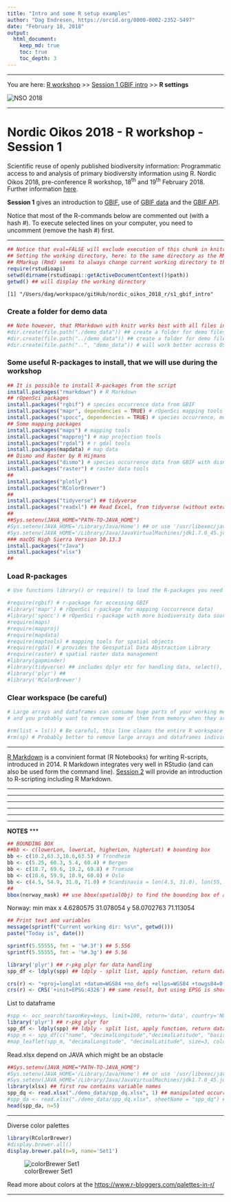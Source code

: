 ```yaml
---
title: "Intro and some R setup examples"
author: "Dag Endresen, https://orcid.org/0000-0002-2352-5497"
date: "February 18, 2018"
output:
  html_document:
    keep_md: true
    toc: true
    toc_depth: 3
---
```


***

You are here: [R workshop](../) >> [Session 1 GBIF intro](./) >> **R settings**

![](../demo_data/NSO_2018_GBIF_NO.png "NSO 2018")

***

# Nordic Oikos 2018 - R workshop - Session 1

Scientific reuse of openly published biodiversity information: Programmatic access to and analysis of primary biodiversity information using R. Nordic Oikos 2018, pre-conference R workshop, 18<sup>th</sup> and 19<sup>th</sup> February 2018. Further information [here](http://www.gbif.no/events/2018/Nordic-Oikos-2018-R-workshop.html).


**Session 1** gives an introduction to [GBIF](https://www.gbif.org/), use of [GBIF data](https://www.gbif.org/resource/search?contentType=dataUse) and the [GBIF API](https://www.gbif.org/developer/summary).

Notice that most of the R-commands below are commented out (with a hash #). To execute selected lines on your computer, you need to uncomment (remove the hash #) first.

***

```r
## Notice that eval=FALSE will exclude execution of this chunk in knitr, but enable manual execution in RStudio.
## Setting the working directory, here: to the same directory as the RMD-script. Primarily useful "outside" of RMarkup chuks.
## RMarkup (Rmd) seems to always change current working directory to the same as the Rmd-script.
require(rstudioapi)
setwd(dirname(rstudioapi::getActiveDocumentContext()$path))
getwd() ## will display the working directory
```

```
[1] "/Users/dag/workspace/gitHub/nordic_oikos_2018_r/s1_gbif_intro"
```

### Create a folder for demo data
```r
## Note however, that RMarkdown with knitr works best with all files in the same directory
#dir.create(file.path("./demo_data")) ## create a folder for demo files (inside working directory)
#dir.create(file.path("../demo_data")) ## create a folder for demo files (next to working directory)
#dir.create(file.path("..", "demo_data")) # will work better accross OS? on Windows?
```

### Some useful R-packages to install, that we will use during the workshop
```r
## It is possible to install R-packages from the script
install.packages("rmarkdown") # R Markdown
## rOpenSci packages
install.packages("rgbif") # species occurrence data from GBIF
install.packages("mapr", dependencies = TRUE) # rOpenSci mapping tools
install.packages("spocc", dependencies = TRUE) # species occurrence, more than GBIF
## Some mapping packages
install.packages("maps") # mapping tools
install.packages("mapproj") # map projection tools
install.packages("rgdal") # r gdal tools
install.packages(mapdata) # map data
## Dismo and Raster by R Hijmans
install.packages("dismo") # species occurrence data from GBIF with dismo
install.packages("raster") # raster data tools
##
install.packages("plotly")
install.packages("RColorBrewer")
##
install.packages("tidyverse") ## tidyverse
install.packages("readxl") ## Read Excel, from tidyverse (without external Java dependencies)
##
##Sys.setenv(JAVA_HOME="PATH-TO-JAVA_HOME")
#Sys.setenv(JAVA_HOME='/Library/Java/Home') ## or use '/usr/libexec/java_home -d 64'
#Sys.setenv(JAVA_HOME='/Library/Java/JavaVirtualMachines/jdk1.7.0_45.jdk/Contents/Home')
### macOS High Sierra Version 10.13.3
install.packages("rJava")
install.packages("xlsx")
##
```

### Load R-packages
```r
# Use functions library() or require() to load the R-packages you need

#require(rgbif) # r-package for accessing GBIF
#library('mapr') # rOpenSci r-package for mapping (occurrence data)
#library('spocc') # rOpenSci r-package with more biodiversity data sources than GBIF
#require(maps)
#require(mapproj)
#require(mapdata)
#require(maptools) # mapping tools for spatial objects
#require(rgdal) # provides the Geospatial Data Abstraction Library
#require(raster) # spatial raster data management
#library(gapminder)
#library(tidyverse) ## includes dplyr etc for handling data, select(), filter()
#library('plyr') ##
#library('RColorBrewer')
```

### Clear workspace (be careful)
```r
# Large arrays and dataframes can consume huge parts of your working memory,
# and you probably want to remove some of them from memory when they are not needed anymore.

#rm(list = ls()) # Be careful, this line cleans the entire R workspace
#rm(sp) # Probably better to remove large arrays and dataframes individually
```


***

[R Markdown](http://rmarkdown.rstudio.com/) is a convinient format (R Notebooks) for writing R-scripts, introduced in 2014. R Markdown integrates very well in RStudio (and can also be used form the command line). [Session 2](../s2_r_intro) will provide an introduction to R-scripting including R Markdown.



***
***
***
***
***
***
**NOTES**
***
***
***

```r
## BOUNDING BOX
##bb <- c(lowerLon, lowerLat, higherLon, higherLat) # bounding box
bb <- c(10.2,63.3,10.6,63.5) # Trondheim
bb <- c(5.25, 60.3, 5.4, 60.4) # Bergen
bb <- c(18.7, 69.6, 19.2, 69.8) # Tromsoe
bb <- c(10.6, 59.9, 10.9, 60.0) # Oslo
bb <- c(4.5, 54.9, 31.0, 71.0) # Scandinavia = lon(4.5, 31.0), lon(55, 71)
##
bbox(norway_mask) ## use bbox(spatialObj) to find the bounding box of any spatial object
```

Norway:
         min       max
x  4.6280575 31.078054
y 58.0702763 71.113054

```r
## Print text and variables
message(sprintf("Current working dir: %s\n", getwd()))
paste("Today is", date())
```

```r
sprintf(5.55555, fmt = '%#.3f') ## 5.556
sprintf(5.55555, fmt = '%#.3g') ## 5.56
```

```r
library('plyr') ## r-pkg plyr for data handling
spp_df <- ldply(spp) ## ldply - split list, apply function, return dataframe (here list to df)
```

```r
crs(r) <- "+proj=longlat +datum=WGS84 +no_defs +ellps=WGS84 +towgs84=0,0,0"
crs(r) <- CRS('+init=EPSG:4326') ## same result, but using EPSG is shorter to write, and easier
```

List to dataframe
```r
#spp <- occ_search(taxonKey=keys, limit=100, return='data', country='NO', hasCoordinate=TRUE)
library('plyr') ## r-pkg plyr for 
spp_df <- ldply(spp) ## ldply - split list, apply function, return dataframe (here list to df)
#spp_m <- spp_df[c("name", "decimalLongitude","decimalLatitude", "basisOfRecord", "year", "municipality")]
#map_leaflet(spp_m, "decimalLongitude", "decimalLatitude", size=3, color=cols)
```

Read.xlsx depend on JAVA which might be an obstacle
```r
##Sys.setenv(JAVA_HOME="PATH-TO-JAVA_HOME")
#Sys.setenv(JAVA_HOME='/Library/Java/Home') ## or use '/usr/libexec/java_home -d 64'
#Sys.setenv(JAVA_HOME='/Library/Java/JavaVirtualMachines/jdk1.7.0_45.jdk/Contents/Home')
library(xlsx) ## first row contains variable names
spp_dq <- read.xlsx("./demo_data/spp_dq.xlsx", 1) ## manipulated occurrence data, introduced errors
#spp_da <- read.xlsx("./demo_data/spp_dq.xlsx", sheetName = "spp_dq") ## alt: choose named worksheet
head(spp_da, n=5)
```

***

Diverse color palettes
```r
library(RColorBrewer)
#display.brewer.all()
display.brewer.pal(n=9, name='Set1')
```

![colorBrewer Set1](./demo_data/display-brewer-pal_Set1.png "colorBrewer Set1")


Read more about colors at the [https://www.r-bloggers.com/palettes-in-r/](R-bloggers story about color palettes in R)

***

